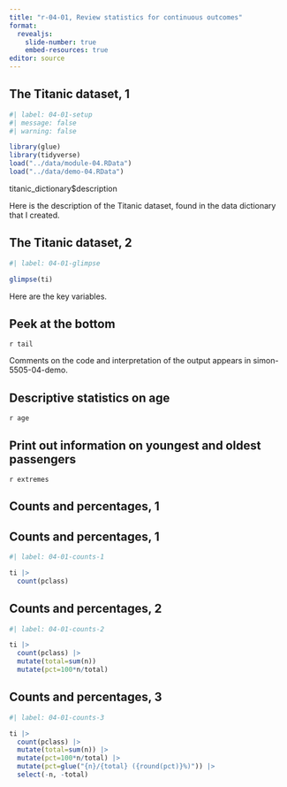 ```yaml
---
title: "r-04-01, Review statistics for continuous outcomes"
format: 
  revealjs:
    slide-number: true
    embed-resources: true
editor: source
---
```


## The Titanic dataset, 1

```r
#| label: 04-01-setup
#| message: false
#| warning: false

library(glue)
library(tidyverse)
load("../data/module-04.RData")
load("../data/demo-04.RData")
```

titanic_dictionary$description

::: notes

Here is the description of the Titanic dataset, found in the data dictionary that I created.

:::

## The Titanic dataset, 2

```r
#| label: 04-01-glimpse

glimpse(ti)
```

::: notes

Here are the key variables.

:::

## Peek at the bottom

`r tail`

::: notes

Comments on the code and interpretation of the output appears in simon-5505-04-demo.

:::

## Descriptive statistics on age

`r age`


## Print out information on youngest and oldest passengers

`r extremes`

## Counts and percentages, 1

## Counts and percentages, 1

```r
#| label: 04-01-counts-1

ti |>
  count(pclass)
```

## Counts and percentages, 2

```r
#| label: 04-01-counts-2

ti |>
  count(pclass) |>
  mutate(total=sum(n))   
  mutate(pct=100*n/total)
```

## Counts and percentages, 3

```r
#| label: 04-01-counts-3

ti |>
  count(pclass) |>
  mutate(total=sum(n)) |>
  mutate(pct=100*n/total) |>
  mutate(pct=glue("{n}/{total} ({round(pct)}%)")) |>
  select(-n, -total)
```

